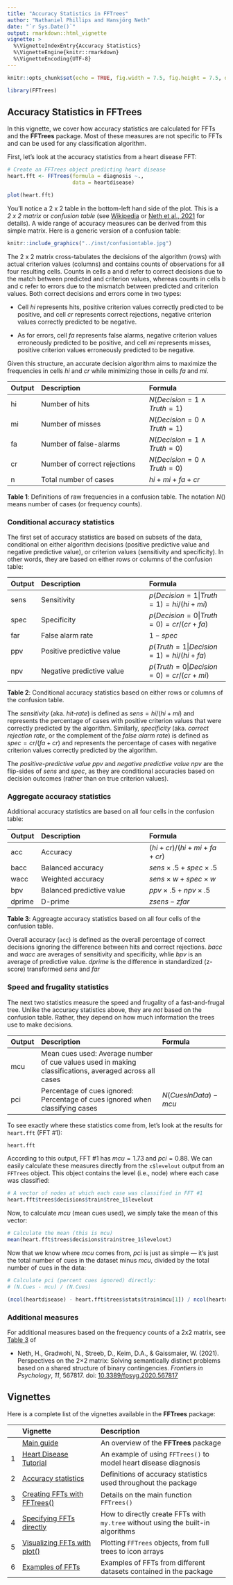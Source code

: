 ```yaml
---
title: "Accuracy Statistics in FFTrees"
author: "Nathaniel Phillips and Hansjörg Neth"
date: "`r Sys.Date()`"
output: rmarkdown::html_vignette
vignette: >
  %\VignetteIndexEntry{Accuracy Statistics}
  %\VignetteEngine{knitr::rmarkdown}
  %\VignetteEncoding{UTF-8}
---
```


```r
knitr::opts_chunk$set(echo = TRUE, fig.width = 7.5, fig.height = 7.5, dpi = 100, out.width = "600px", fig.align='center', message = FALSE)
```


```r
library(FFTrees)
```

## Accuracy Statistics in **FFTrees** 

In this vignette, we cover how accuracy statistics are calculated for FFTs and the **FFTrees** package. 
Most of these measures are not specific to FFTs and can be used for any classification algorithm. 

First, let's look at the accuracy statistics from a heart disease FFT: 

```r
# Create an FFTrees object predicting heart disease
heart.fft <- FFTrees(formula = diagnosis ~.,
                     data = heartdisease)

plot(heart.fft)
```

You'll notice a 2\ x\ 2 table in the bottom-left hand side of the plot. 
This is a _2\ x\ 2 matrix_ or _confusion table_ (see [Wikipedia](https://en.wikipedia.org/wiki/Confusion_matrix) or [Neth et al., 2021](https://doi.org/10.3389/fpsyg.2020.567817) for details). 
A wide range of accuracy measures can be derived from this simple matrix. 
Here is a generic version of a confusion table: 

```r
knitr::include_graphics("../inst/confusiontable.jpg")
```

The 2\ x\ 2 matrix cross-tabulates the decisions of the algorithm (rows) with actual criterion values (columns) and contains counts of observations for all four resulting cells. 
Counts in cells\ a and\ d refer to correct decisions due to the match between predicted and criterion values, whereas counts in cells\ b and\ c refer to errors due to the mismatch between predicted and criterion values. 
Both correct decisions and errors come in two types: 

- Cell *hi* represents hits, positive criterion values correctly predicted to be positive, and cell *cr* represents correct rejections, negative criterion values correctly predicted to be negative. 

- As for errors, cell *fa* represents false alarms, negative criterion values erroneously predicted to be positive, and cell *mi* represents misses, positive criterion values erroneously predicted to be negative. 

Given this structure, an accurate decision algorithm aims to maximize the frequencies in cells\ *hi* and\ *cr* while minimizing those in cells\ *fa* and\ *mi*. 


| Output | Description                   | Formula | 
|:-------|:------------------------------|:----------------------|
|   hi |  Number of hits   | $N(Decision = 1 \land Truth = 1)$ |
|   mi |  Number of misses | $N(Decision = 0 \land Truth = 1)$ |
|   fa |  Number of false-alarms | $N(Decision = 1 \land Truth = 0)$ |
|   cr |  Number of correct rejections | $N(Decision = 0 \land Truth = 0)$ |
|    n |  Total number of cases| $hi + mi + fa + cr$ |

**Table 1**: Definitions of raw frequencies in a confusion table. The notation $N()$ means number of cases (or frequency counts). 


### Conditional accuracy statistics

The first set of accuracy statistics are based on subsets of the data, conditional on either algorithm decisions (positive predictive value and negative predictive value), or criterion values (sensitivity and specificity). In other words, they are based on either rows or columns of the confusion table:


| Output| Description | Formula | 
|:------|:------------------------------|:----------------------|
| sens | Sensitivity  | $p(Decision = 1 \vert Truth = 1) = hi / (hi + mi)$ |
| spec | Specificity  | $p(Decision = 0 \vert Truth = 0) = cr / (cr + fa)$ |
| far  | False alarm rate  | $1 - spec$ |
| ppv  | Positive predictive value  | $p(Truth = 1 \vert Decision = 1) = hi / (hi + fa)$ |
| npv  | Negative predictive value  | $p(Truth = 0 \vert Decision = 0) = cr / (cr + mi)$ |

**Table 2**: Conditional accuracy statistics based on either rows or columns of the confusion table.


The _sensitivity_ (aka. _hit-rate_) is defined as $sens = hi/(hi+mi)$ and represents the percentage of cases with positive criterion values that were correctly predicted by the algorithm. 
Similarly, _specificity_ (aka. _correct rejection rate_, or the complement of the _false alarm rate_) is defined as $spec = cr/(fa + cr)$ and represents the percentage of cases with negative criterion values correctly predicted by the algorithm.

The _positive-predictive value_ $ppv$ and _negative predictive value_ $npv$ are the flip-sides of $sens$ and $spec$, as they are conditional accuracies based on decision outcomes (rather than on true criterion values). 


### Aggregate accuracy statistics

Additional accuracy statistics are based on all four cells in the confusion table: 

| Output| Description| Formula | 
|:------|:------------------------------|:----------------------|
| acc    | Accuracy |  $(hi + cr) / (hi + mi + fa + cr)$ |
| bacc   | Balanced accuracy  | $sens \times .5 + spec \times .5$ |
| wacc   | Weighted accuracy  | $sens \times w + spec \times w$   |
| bpv    | Balanced predictive value  |  $ppv \times .5 + npv \times .5$ |
| dprime | D-prime | $zsens - zfar$ |

**Table 3**: Aggreagte accuracy statistics based on all four cells of the confusion table.

Overall accuracy (`acc`) is defined as the overall percentage of correct decisions ignoring the difference between hits and correct rejections. $bacc$ and $wacc$ are averages of sensitivity and specificity, whlie $bpv$ is an average of predictive value. $dprime$ is the difference in standardized (z-score) transformed $sens$ and $far$


### Speed and frugality statistics

The next two statistics measure the speed and frugality of a fast-and-frugal tree. Unlike the accuracy statistics above, they are *not* based on the confusion table. Rather, they depend on how much information the trees use to make decisions.

| Output| Description| Formula | 
|:------|:-----------------------------------------|:----------------------|
| mcu   | Mean cues used: Average number of cue values used in making classifications, averaged across all cases | |
| pci   | Percentage of cues ignored: Percentage of cues ignored when classifying cases | $N(CuesInData) - mcu$ |

To see exactly where these statistics come from, let's look at the results for `heart.fft` (FFT \#1): 

```r
heart.fft
```

According to this output, FFT \#1 has $mcu = 1.73$ and $pci = 0.88$. 
We can easily calculate these measures directly from the `x$levelout` output from an `FFTrees` object. 
This object contains the level (i.e., node) where each case was classified:

```r
# A vector of nodes at which each case was classified in FFT #1
heart.fft$trees$decisions$train$tree_1$levelout
```

Now, to calculate $mcu$ (mean cues used), we simply take the mean of this vector:

```r
# Calculate the mean (this is mcu)
mean(heart.fft$trees$decisions$train$tree_1$levelout)
```

Now that we know where $mcu$ comes from, $pci$ is just as simple --- it's just the total number of cues in the dataset minus $mcu$, divided by the total number of cues in the data: 

```r
# Calculate pci (percent cues ignored) directly:
# (N.Cues - mcu) / (N.Cues)

(ncol(heartdisease) - heart.fft$trees$stats$train$mcu[1]) / ncol(heartdisease)
```

<!-- Reference for further measures: -->

### Additional measures 

For additional measures based on the frequency counts of a 2x2 matrix, see [Table 3](https://www.frontiersin.org/articles/10.3389/fpsyg.2020.567817/full#h5) of 

- Neth, H., Gradwohl, N., Streeb, D., Keim, D.A., & Gaissmaier, W. (2021). 
Perspectives on the 2×2 matrix: Solving semantically distinct problems based on a shared structure of binary contingencies. 
_Frontiers in Psychology_, _11_, 567817. doi: [10.3389/fpsyg.2020.567817](https://doi.org/10.3389/fpsyg.2020.567817)


## Vignettes

<!-- Table of all vignettes: -->

Here is a complete list of the vignettes available in the **FFTrees** package: 

|   | Vignette | Description |
|--:|:------------------------------|:-------------------------------------------------|
|   | [Main guide](guide.html) | An overview of the **FFTrees** package |
| 1 | [Heart Disease Tutorial](FFTrees_heart.html)   | An example of using `FFTrees()` to model heart disease diagnosis |
| 2 | [Accuracy statistics](AccuracyStatistics.html) | Definitions of accuracy statistics used throughout the package |
| 3 | [Creating FFTs with FFTrees()](FFTrees_function.html) | Details on the main function `FFTrees()` |
| 4 | [Specifying FFTs directly](FFTrees_mytree.html)   | How to directly create FFTs with `my.tree` without using the built-in algorithms |
| 5 | [Visualizing FFTs with plot()](FFTrees_plot.html) | Plotting `FFTrees` objects, from full trees to icon arrays |
| 6 | [Examples of FFTs](FFTrees_examples.html) | Examples of FFTs from different datasets contained in the package |


<!-- eof. -->
